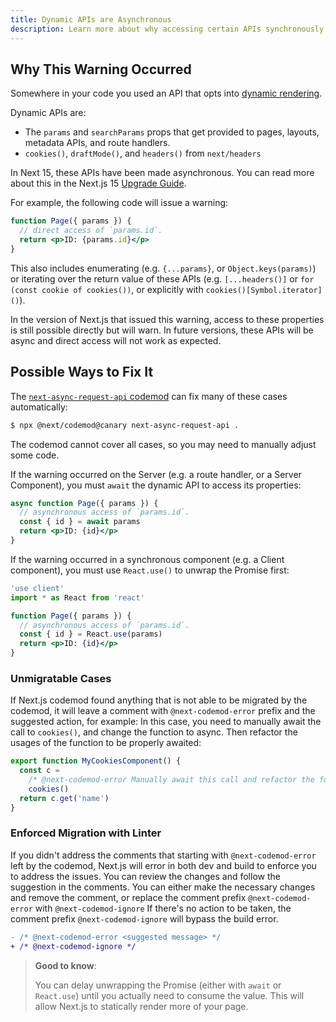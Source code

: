 ```yaml
---
title: Dynamic APIs are Asynchronous
description: Learn more about why accessing certain APIs synchronously now warns.
---
```


## Why This Warning Occurred

Somewhere in your code you used an API that opts into [dynamic rendering](/docs/app/getting-started/caching-and-revalidating#dynamic-apis).

Dynamic APIs are:

- The `params` and `searchParams` props that get provided to pages, layouts, metadata APIs, and route handlers.
- `cookies()`, `draftMode()`, and `headers()` from `next/headers`

In Next 15, these APIs have been made asynchronous. You can read more about this in the Next.js 15 [Upgrade Guide](/docs/app/building-your-application/upgrading/version-15).

For example, the following code will issue a warning:

```jsx filename="app/[id]/page.js"
function Page({ params }) {
  // direct access of `params.id`.
  return <p>ID: {params.id}</p>
}
```

This also includes enumerating (e.g. `{...params}`, or `Object.keys(params)`) or iterating over the return
value of these APIs (e.g. `[...headers()]` or `for (const cookie of cookies())`, or explicitly with `cookies()[Symbol.iterator]()`).

In the version of Next.js that issued this warning, access to these properties is still possible directly but will warn.
In future versions, these APIs will be async and direct access will not work as expected.

## Possible Ways to Fix It

The [`next-async-request-api` codemod](/docs/app/building-your-application/upgrading/codemods#next-async-request-api) can fix many of these cases automatically:

```bash filename="Terminal"
$ npx @next/codemod@canary next-async-request-api .
```

The codemod cannot cover all cases, so you may need to manually adjust some code.

If the warning occurred on the Server (e.g. a route handler, or a Server Component),
you must `await` the dynamic API to access its properties:

```jsx filename="app/[id]/page.js"
async function Page({ params }) {
  // asynchronous access of `params.id`.
  const { id } = await params
  return <p>ID: {id}</p>
}
```

If the warning occurred in a synchronous component (e.g. a Client component),
you must use `React.use()` to unwrap the Promise first:

```jsx filename="app/[id]/page.js"
'use client'
import * as React from 'react'

function Page({ params }) {
  // asynchronous access of `params.id`.
  const { id } = React.use(params)
  return <p>ID: {id}</p>
}
```

### Unmigratable Cases

If Next.js codemod found anything that is not able to be migrated by the codemod, it will leave a comment with `@next-codemod-error` prefix and the suggested action, for example:
In this case, you need to manually await the call to `cookies()`, and change the function to async. Then refactor the usages of the function to be properly awaited:

```ts
export function MyCookiesComponent() {
  const c =
    /* @next-codemod-error Manually await this call and refactor the function to be async */
    cookies()
  return c.get('name')
}
```

### Enforced Migration with Linter

If you didn't address the comments that starting with `@next-codemod-error` left by the codemod, Next.js will error in both dev and build to enforce you to address the issues.
You can review the changes and follow the suggestion in the comments. You can either make the necessary changes and remove the comment, or replace the comment prefix `@next-codemod-error` with `@next-codemod-ignore`
If there's no action to be taken, the comment prefix `@next-codemod-ignore` will bypass the build error.

```diff
- /* @next-codemod-error <suggested message> */
+ /* @next-codemod-ignore */
```

> **Good to know**:
>
> You can delay unwrapping the Promise (either with `await` or `React.use`) until you actually need to consume the value.
> This will allow Next.js to statically render more of your page.
